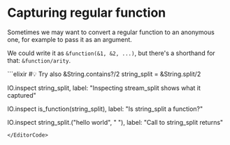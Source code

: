 
# Capturing regular function

Sometimes we may want to convert a regular function to an anonymous one, for example to pass it as an argument.

We could write it as `&function(&1, &2, ...)`, but there's a shorthand for that: `&function/arity`.

<EditorCode>
```elixir
#💡 Try also &String.contains?/2
string_split = &String.split/2

IO.inspect string_split,
  label: "Inspecting stream_split shows what it captured"

IO.inspect is_function(string_split),
  label: "Is string_split a function?"

IO.inspect string_split.("hello world", " "),
  label: "Call to string_split returns"
```
</EditorCode>

